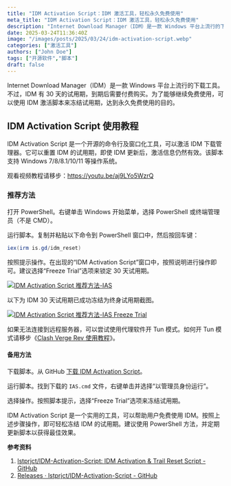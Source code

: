 ```yaml
---
title: "IDM Activation Script：IDM 激活工具，轻松永久免费使用"
meta_title: "IDM Activation Script：IDM 激活工具，轻松永久免费使用"
description: "Internet Download Manager（IDM）是一款 Windows 平台上流行的下载工具。不过，IDM 有 30 天的试用期，到期后需要付费购买。为了能够继续免费使用，可以使用 IDM 激活脚本来冻结试用期，达到永久免费使用的目的。"
date: 2025-03-24T11:36:40Z
image: "/images/posts/2025/03/24/idm-activation-script.webp"
categories: ["激活工具"]
authors: ["John Doe"]
tags: ["开源软件","脚本"]
draft: false
---
```


Internet Download Manager（IDM）是一款 Windows 平台上流行的下载工具。不过，IDM 有 30 天的试用期，到期后需要付费购买。为了能够继续免费使用，可以使用 IDM 激活脚本来冻结试用期，达到永久免费使用的目的。

## IDM Activation Script 使用教程

IDM Activation Script 是一个开源的命令行及窗口化工具，可以激活 IDM 下载管理器。它可以重置 IDM 的试用期，即使 IDM 更新后，激活信息仍然有效。该脚本支持 Windows 7/8/8.1/10/11 等操作系统。

<Notice type="note">观看视频教程请移步：https://youtu.be/aj9LYo5WzrQ</Notice>

### 推荐方法

打开 PowerShell。右键单击 Windows 开始菜单，选择 PowerShell 或终端管理员（不是 CMD）。

运行脚本。复制并粘贴以下命令到 PowerShell 窗口中，然后按回车键：

```powershell
iex(irm is.gd/idm_reset)
```

按照提示操作。在出现的“IDM Activation Script”窗口中，按照说明进行操作即可。建议选择“Freeze Trial”选项来锁定 30 天试用期。

[![IDM Activation Script 推荐方法-IAS](/images/posts/2025/03/24/idm-activation-script-window.webp)](/images/posts/2025/03/24/idm-activation-script-window.webp)

以下为 IDM 30 天试用期已成功冻结为终身试用期截图。

[![IDM Activation Script 推荐方法-IAS Freeze Trial](/images/posts/2025/03/24/idm-activation-script-freeze-trial.webp)](/images/posts/2025/03/24/idm-activation-script-freeze-trial.webp)

<Notice type="info">如果无法连接到远程服务器，可以尝试使用代理软件开 Tun 模式。如何开 Tun 模式请移步《[Clash Verge Rev 使用教程](/2025/03/clash-verge-rev)》。</Notice>

#### 备用方法

下载脚本。从 GitHub [下载 IDM Activation Script][2]。

运行脚本。找到下载的 `IAS.cmd` 文件，右键单击并选择“以管理员身份运行”。

选择操作。按照脚本提示，选择“Freeze Trial”选项来冻结试用期。

IDM Activation Script 是一个实用的工具，可以帮助用户免费使用 IDM。按照上述步骤操作，即可轻松冻结 IDM 的试用期。建议使用 PowerShell 方法，并定期更新脚本以获得最佳效果。

**参考资料**

1. [lstprjct/IDM-Activation-Script: IDM Activation & Trail Reset Script - GitHub][1]
2. [Releases · lstprjct/IDM-Activation-Script - GitHub][2]

[1]: https://github.com/lstprjct/IDM-Activation-Script
[2]: https://github.com/lstprjct/IDM-Activation-Script/releases